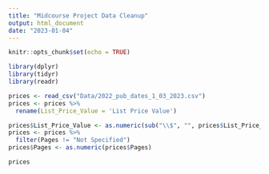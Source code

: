 ```yaml
---
title: "Midcourse Project Data Cleanup"
output: html_document
date: "2023-01-04"
---
```


```r
knitr::opts_chunk$set(echo = TRUE)
```

```r
library(dplyr)
library(tidyr)
library(readr)
```


```r
prices <- read_csv("Data/2022_pub_dates_1_03_2023.csv")
prices <- prices %>% 
  rename(List_Price_Value = 'List Price Value')
```


```r
prices$List_Price_Value <- as.numeric(sub("\\$", "", prices$List_Price_Value))
prices <- prices %>% 
  filter(Pages != "Not Specified")
prices$Pages <- as.numeric(prices$Pages)
```

```r
prices
```
